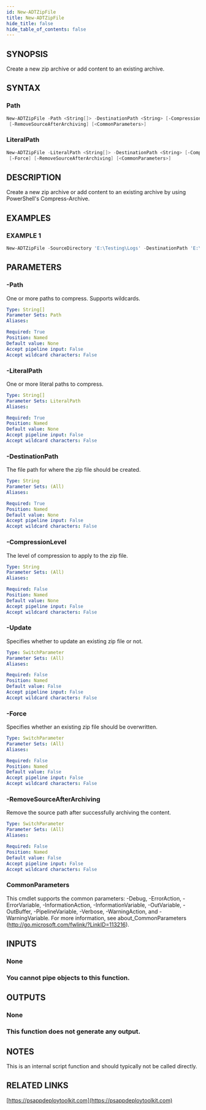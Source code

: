 ```yaml
---
id: New-ADTZipFile
title: New-ADTZipFile
hide_title: false
hide_table_of_contents: false
---
```


## SYNOPSIS

Create a new zip archive or add content to an existing archive.

## SYNTAX

### Path

```powershell
New-ADTZipFile -Path <String[]> -DestinationPath <String> [-CompressionLevel <String>] [-Update] [-Force]
 [-RemoveSourceAfterArchiving] [<CommonParameters>]
```

### LiteralPath

```powershell
New-ADTZipFile -LiteralPath <String[]> -DestinationPath <String> [-CompressionLevel <String>] [-Update]
 [-Force] [-RemoveSourceAfterArchiving] [<CommonParameters>]
```

## DESCRIPTION

Create a new zip archive or add content to an existing archive by using PowerShell's Compress-Archive.

## EXAMPLES

### EXAMPLE 1

```powershell
New-ADTZipFile -SourceDirectory 'E:\Testing\Logs' -DestinationPath 'E:\Testing\TestingLogs.zip'
```

## PARAMETERS

### -Path

One or more paths to compress.
Supports wildcards.

```yaml
Type: String[]
Parameter Sets: Path
Aliases:

Required: True
Position: Named
Default value: None
Accept pipeline input: False
Accept wildcard characters: False
```

### -LiteralPath

One or more literal paths to compress.

```yaml
Type: String[]
Parameter Sets: LiteralPath
Aliases:

Required: True
Position: Named
Default value: None
Accept pipeline input: False
Accept wildcard characters: False
```

### -DestinationPath

The file path for where the zip file should be created.

```yaml
Type: String
Parameter Sets: (All)
Aliases:

Required: True
Position: Named
Default value: None
Accept pipeline input: False
Accept wildcard characters: False
```

### -CompressionLevel

The level of compression to apply to the zip file.

```yaml
Type: String
Parameter Sets: (All)
Aliases:

Required: False
Position: Named
Default value: None
Accept pipeline input: False
Accept wildcard characters: False
```

### -Update

Specifies whether to update an existing zip file or not.

```yaml
Type: SwitchParameter
Parameter Sets: (All)
Aliases:

Required: False
Position: Named
Default value: False
Accept pipeline input: False
Accept wildcard characters: False
```

### -Force

Specifies whether an existing zip file should be overwritten.

```yaml
Type: SwitchParameter
Parameter Sets: (All)
Aliases:

Required: False
Position: Named
Default value: False
Accept pipeline input: False
Accept wildcard characters: False
```

### -RemoveSourceAfterArchiving

Remove the source path after successfully archiving the content.

```yaml
Type: SwitchParameter
Parameter Sets: (All)
Aliases:

Required: False
Position: Named
Default value: False
Accept pipeline input: False
Accept wildcard characters: False
```

### CommonParameters

This cmdlet supports the common parameters: -Debug, -ErrorAction, -ErrorVariable, -InformationAction, -InformationVariable, -OutVariable, -OutBuffer, -PipelineVariable, -Verbose, -WarningAction, and -WarningVariable.
For more information, see about_CommonParameters (http://go.microsoft.com/fwlink/?LinkID=113216).

## INPUTS

### None

### You cannot pipe objects to this function.

## OUTPUTS

### None

### This function does not generate any output.

## NOTES

This is an internal script function and should typically not be called directly.

## RELATED LINKS

[https://psappdeploytoolkit.com](https://psappdeploytoolkit.com)
